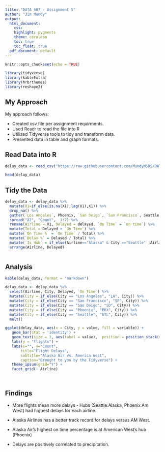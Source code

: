 ---
title: "DATA 607 - Assignment 5"
author: "Jim Mundy"
output:
  html_document:
    css:
    highlight: pygments
    theme: cerulean
    toc: true
    toc_float: true
  pdf_document: default
---


```{r setup, include=FALSE}
knitr::opts_chunk$set(echo = TRUE)

```

```{r echo=TRUE, warning=FALSE, message=FALSE}
library(tidyverse)
library(kableExtra)
library(hrbrthemes)
library(reshape2)

```

## My Approach

My approach follows:

* Created csv file per assignment requirments.
* Used Readr to read the file into R
* Utilized Tidyverse tools to tidy and transform data.
* Presented data in table and graph formats.

## Read Data into R

```{r echo=TRUE, warning=FALSE, message=FALSE}

delay_data <- read_csv("https://raw.githubusercontent.com/MundyMSDS/DATA607/master/airline_delays.csv")

head(delay_data)
```

## Tidy the Data

```{r echo=TRUE, warning=FALSE, message=FALSE}


delay_data <- delay_data %>% 
  mutate(X1=if_else(is.na(X1),lag(X1),X1)) %>%
  drop_na() %>% 
  gather(`Los Angeles`, Phoenix, `San Deigo`, `San Francisco`, Seattle, key="City", value = "Count") %>% 
  spread("X2", "Count",  3:7) %>% 
  rename(Airline = X1, Delayed = delayed, `On Time` = `on time`) %>% 
  mutate(Total = Delayed + `On Time`) %>% 
  mutate(`On Time %` = `On Time` / Total) %>% 
  mutate(`Delay %` = Delayed / Total) %>%
  mutate(`Is Hub` = if_else(Airline=="Alaska" & City =="Seattle" |Airline=="AM West" & City =="Phoenix", "Yes", "No" )) %>% 
  arrange(Airline, Delayed)



```


## Analysis

```{r echo=TRUE, warning=FALSE, message=FALSE}
kable(delay_data, format = "markdown")

delay_data <- delay_data %>% 
  select(Airline, City, Delayed, `On Time`) %>%
  mutate(City = if_else(City == "Los Angeles", "LA", City)) %>% 
  mutate(City = if_else(City == "San Francisco", "SF", City)) %>% 
  mutate(City = if_else(City == "San Deigo", "SD", City)) %>%
  mutate(City = if_else(City == "Phoenix", "PHX", City)) %>%
  mutate(City = if_else(City == "Seattle", "STL", City)) %>%
  melt()

ggplot(delay_data, aes(x = City, y = value, fill = variable)) +
   geom_bar(stat = 'identity') +
   geom_text(size = 3, aes(label = value),  position = position_stack(vjust = 0.5)) +
   labs(y = "flights") +
   labs(x="", y="Count",
       title="Flight Delays",
       subtitle="Alaska Air vs. America West",
       caption="Brought to you by the Tidyverse") + 
   theme_ipsum(grid="Y") +
   facet_grid(~ Airline)

  

```



## Findings

* More flights mean more delays - Hubs (Seattle:Alaska, Phoenix:Am West) had highest delays for each airline.

* Alaska Airlines has a better track record for delays versus AM West.  

* Alaska Air's highest on time percentage is at American West's hub (Phoenix)

* Delays are positively correlated to precipitation. 



